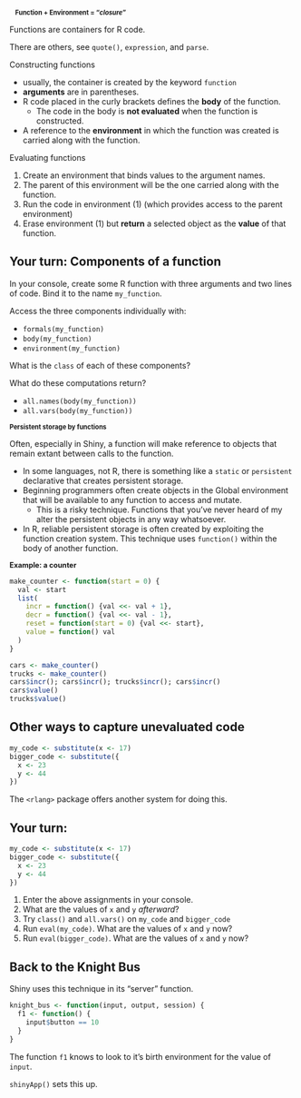 ## Function + Environment = "*closure*" {style="margin:10px;font-size:80%;"}

Functions are containers for R code. 

There are others, see `quote()`, `expression`, and `parse`.

<div class="container">
<div class="col">
Constructing functions

- usually, the container is created by the keyword `function`
- **arguments** are in parentheses.
- R code placed in the curly brackets defines the **body** of the function.
    - The code in the body is **not evaluated** when the function is constructed.
- A reference to the **environment** in which the function was created is carried along with the function.
</div>
<div class="col">
Evaluating functions

1. Create an environment that binds values to the argument names.
2. The parent of this environment will be the one carried along with the function.
3. Run the code in environment (1) (which provides access to the parent environment)
4. Erase environment (1) but **return** a selected object as the **value** of that function. 

</div>
</div>

## Your turn: Components of a function

In your console, create some R function with three arguments and two lines of code. Bind it to the name `my_function`.

Access the three components individually with:

- `formals(my_function)`
- `body(my_function)`
- `environment(my_function)`

What is the `class` of each of these components?

What do these computations return?

- `all.names(body(my_function))`
- `all.vars(body(my_function))`

## Persistent storage by functions {style="margin:0px;font-size:80%;"}

Often, especially in Shiny, a function will make reference to objects that remain extant between calls to the function.

- In some languages, not R, there is something like a `static` or `persistent` declarative that creates persistent storage.
- Beginning programmers often create objects in the Global environment that will be available to any function to access and mutate.
    - This is a risky technique. Functions that you've never heard of my alter the persistent objects in any way whatsoever.
- In R, reliable persistent storage is often created by exploiting the function creation system. This technique uses `function()` within the body of another function.

## Example: a counter {style="margin:0px;font-size:90%;"}

```r
make_counter <- function(start = 0) {
  val <- start
  list(
    incr = function() {val <<- val + 1},
    decr = function() {val <<- val - 1},
    reset = function(start = 0) {val <<- start},
    value = function() val
  )
}
```

```r
cars <- make_counter()
trucks <- make_counter()
cars$incr(); cars$incr(); trucks$incr(); cars$incr()
cars$value()
trucks$value()
```

## Other ways to capture unevaluated code

```r
my_code <- substitute(x <- 17)
bigger_code <- substitute({
  x <- 23
  y <- 44
})
```

The `<rlang>` package offers another system for doing this.

## Your turn:

```r
my_code <- substitute(x <- 17)
bigger_code <- substitute({
  x <- 23
  y <- 44
})
```

1. Enter the above assignments in your console.
2. What are the values of `x` and `y` *afterward*?
3. Try `class()` and `all.vars()` on `my_code` and `bigger_code`
4. Run `eval(my_code)`. What are the values of `x` and `y` now?
5. Run `eval(bigger_code)`. What are the values of `x` and `y` now?


## Back to the Knight Bus

Shiny uses this technique in its "server" function.

```r
knight_bus <- function(input, output, session) {
  f1 <- function() {
    input$button == 10
  }
}
```

The function `f1` knows to look to it's birth environment for the value of `input`.

`shinyApp()` sets this up.

